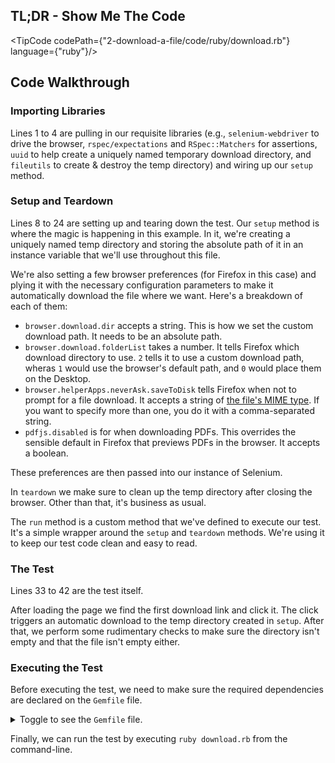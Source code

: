 
## TL;DR - Show Me The Code

<TipCode codePath={"2-download-a-file/code/ruby/download.rb"} language={"ruby"}/>

## Code Walkthrough

### Importing Libraries

Lines 1 to 4 are pulling in our requisite libraries (e.g., `selenium-webdriver` to drive the browser,
`rspec/expectations` and `RSpec::Matchers` for assertions, `uuid` to help create a uniquely named temporary
download directory, and `fileutils` to create & destroy the temp directory) and wiring up our `setup` method.


### Setup and Teardown

Lines 8 to 24 are setting up and tearing down the test. Our `setup` method is where the magic is happening in this
example. In it, we're creating a uniquely named temp directory and storing the absolute path of it in an instance
variable that we'll use throughout this file.

We're also setting a few browser preferences (for Firefox in this case) and plying it with the necessary configuration
parameters to make it automatically download the file where we want. Here's a breakdown of each of them:

+ `browser.download.dir` accepts a string. This is how we set the custom download path. It needs to be an absolute path.
+ `browser.download.folderList` takes a number. It tells Firefox which download directory to use. `2` tells it to use
a custom download path, wheras `1` would use the browser's default path, and `0` would place them on the Desktop.
+ `browser.helperApps.neverAsk.saveToDisk` tells Firefox when not to prompt for a file download. It accepts a string
of [the file's MIME type](https://en.wikipedia.org/wiki/Internet_media_type). If you want to specify more than one, you do it with a comma-separated string.
+ `pdfjs.disabled` is for when downloading PDFs. This overrides the sensible default in Firefox that previews PDFs in
the browser. It accepts a boolean.

These preferences are then passed into our instance of Selenium.

In `teardown` we make sure to clean up the temp directory after closing the browser. Other than that, it's business
as usual.

The `run` method is a custom method that we've defined to execute our test. It's a simple wrapper around the `setup`
and `teardown` methods. We're using it to keep our test code clean and easy to read.

### The Test

Lines 33 to 42 are the test itself.

After loading the page we find the first download link and click it. The click triggers an automatic download to
the temp directory created in `setup`. After that, we perform some rudimentary checks to make sure the directory
isn't empty and that the file isn't empty either.

### Executing the Test

Before executing the test, we need to make sure the required dependencies are declared on the `Gemfile` file.

<details>
    <summary>Toggle to see the <code>Gemfile</code> file.</summary>
    <div>
        <TipCode codePath={"2-download-a-file/code/ruby/Gemfile"} language={"txt"}/>
    </div>
</details>


Finally, we can run the test by executing `ruby download.rb` from the command-line.
